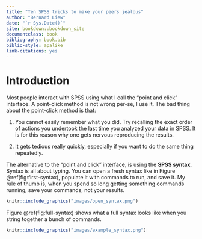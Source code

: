 ```yaml
--- 
title: "Ten SPSS tricks to make your peers jealous"
author: "Bernard Liew"
date: "`r Sys.Date()`"
site: bookdown::bookdown_site
documentclass: book
bibliography: book.bib
biblio-style: apalike
link-citations: yes
---
```

# Introduction 

Most people interact with SPSS using what I call the "point and click" interface. A point-click method is not wrong per-se, I use it. The bad thing about the point-click method is that:

1) You cannot easily remember what you did. Try recalling the exact order of actions you undertook the last time you analyzed your data in SPSS. It is for this reason why one gets nervous reproducing the results.

2) It gets tedious really quickly, especially if you want to do the same thing repeatedly.

The alternative to the "point and click" interface, is using the **SPSS syntax**. Syntax is all about typing. You can open a fresh syntax like in Figure \@ref(fig:first-syntax), populate it with commands to run, and save it. My rule of thumb is, when you spend so long getting something commands running, save your commands, not your results.


```r

knitr::include_graphics("images/open_syntax.png")

```

Figure \@ref(fig:full-syntax) shows what a full syntax looks like when you string together a bunch of commands.

```r

knitr::include_graphics("images/example_syntax.png")

```